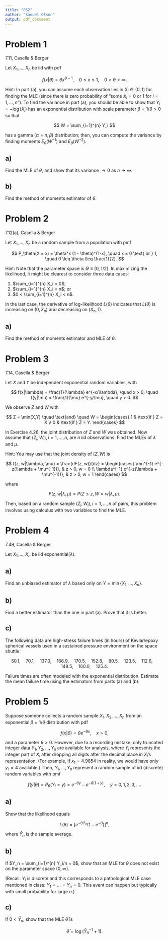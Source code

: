 ```yaml
---
title: "PS2"
author: "Samuel Olson" 
output: pdf_document
---
```


# Problem 1 

7.11, Casella & Berger

Let $X_1, \dots, X_n$ be iid with pdf

$$
f(x|\theta) = \theta x^{\theta -1}, \quad 0 \leq x \leq 1, \quad 0 < \theta < \infty.
$$

Hint: In part (a), you can assume each observation lies in $X_i \in (0,1)$ for finding the MLE (since there is zero probability of "some $X_i = 0$ or $1$ for $i = 1, \dots, n$"). To find the variance in part (a), you should be able to show that $Y_i = -\log(X_i)$ has an exponential distribution with scale parameter $\beta = 1/\theta > 0$ so that 

$$
W = \sum_{i=1}^{n} Y_i
$$

has a gamma $(\alpha = n, \beta)$ distribution; then, you can compute the variance by finding moments $E_\theta(W^{-1})$ and $E_\theta(W^{-2})$.

## a) 

Find the MLE of $\theta$, and show that its variance $\to 0$ as $n \to \infty$.

## b) 

Find the method of moments estimator of $\theta$.

\newpage 

# Problem 2 

7.12(a), Casella & Berger

Let $X_1, \dots, X_n$ be a random sample from a population with pmf

$$
P_\theta(X = x) = \theta^x (1 - \theta)^{1-x}, \quad x = 0 \text{ or } 1, \quad 0 \leq \theta \leq \frac{1}{2}.
$$

Hint: Note that the parameter space is $\Theta \equiv [0, 1/2]$. In maximizing the likelihood, it might be clearest to consider three data cases: 

1. $\sum_{i=1}^{n} X_i = 0$;
2. $\sum_{i=1}^{n} X_i = n$; or 
3. $0 < \sum_{i=1}^{n} X_i < n$. 

In the last case, the derivative of log-likelihood $L(\theta)$ indicates that $L(\theta)$ is increasing on $(0, \bar{X}_n)$ and decreasing on $(\bar{X}_n, 1)$.

## a) 

Find the method of moments estimator and MLE of $\theta$.

\newpage 

# Problem 3

7.14, Casella & Berger

Let $X$ and $Y$ be independent exponential random variables, with

$$
f(x|\lambda) = \frac{1}{\lambda} e^{-x/\lambda}, \quad x > 0, \quad f(y|\mu) = \frac{1}{\mu} e^{-y/\mu}, \quad y > 0.
$$

We observe $Z$ and $W$ with

$$
Z = \min(X,Y) \quad \text{and} \quad W =
\begin{cases}
1 & \text{if } Z = X \\
0 & \text{if } Z = Y.
\end{cases}
$$

In Exercise 4.26, the joint distribution of $Z$ and $W$ was obtained. Now assume that $(Z_i, W_i), i = 1, \dots, n,$ are $n$ iid observations. Find the MLEs of $\lambda$ and $\mu$.

Hint: You may use that the joint density of $(Z, W)$ is 

$$
f(z, w|\lambda, \mu) = \frac{dF(z, w)}{dz} =
\begin{cases}
\mu^{-1} e^{-z(\lambda + \mu^{-1})}, & z > 0, w = 0 \\
\lambda^{-1} e^{-z(\lambda + \mu^{-1})}, & z > 0, w = 1
\end{cases}
$$

where 

$$
F(z, w|\lambda, \mu) = P(Z \leq z, W = w|\lambda, \mu).
$$

Then, based on a random sample $(Z_i, W_i), i = 1, \dots, n$ of pairs, this problem involves using calculus with two variables to find the MLE.

\newpage 

# Problem 4

7.49, Casella & Berger

Let $X_1, \dots, X_n$ be iid exponential$(\lambda)$.

## a) 

Find an unbiased estimator of $\lambda$ based only on $Y = \min\{X_1, \dots, X_n\}$.

## b)

Find a better estimator than the one in part (a). Prove that it is better.

## c)

The following data are high-stress failure times (in hours) of Kevlar/epoxy spherical vessels used in a sustained pressure environment on the space shuttle:

$$
50.1, \quad 70.1, \quad 137.0, \quad 166.9, \quad 170.5, \quad 152.8, \quad 80.5, \quad 123.5, \quad 112.6, \quad 148.5, \quad 160.0, \quad 125.4.
$$

Failure times are often modeled with the exponential distribution. Estimate the mean failure time using the estimators from parts (a) and (b).

\newpage 

# Problem 5

Suppose someone collects a random sample $X_1, X_2, \dots, X_n$ from an exponential $\beta = 1/\theta$ distribution with pdf 

$$
f(x|\theta) = \theta e^{-\theta x}, \quad x > 0,
$$

and a parameter $\theta > 0$. However, due to a recording mistake, only truncated integer data $Y_1, Y_2, \dots, Y_n$ are available for analysis, where $Y_i$ represents the integer part of $X_i$ after dropping all digits after the decimal place in $X_i$'s representation. (For example, if $x_1 = 4.9854$ in reality, we would have only $y_1 = 4$ available.) Then, $Y_1, \dots, Y_n$ represent a random sample of iid (discrete) random variables with pmf 

$$
f(y|\theta) = P_\theta(Y_i = y) = e^{-\theta y} - e^{-\theta (1+y)}, \quad y = 0, 1, 2, 3, \dots.
$$

## a)

Show that the likelihood equals 

$$
L(\theta) = \left[e^{-\theta \bar{Y}_n} (1 - e^{-\theta}) \right]^n,
$$

where $\bar{Y}_n$ is the sample average.

## b)

If $Y_n = \sum_{i=1}^{n} Y_i/n = 0$, show that an MLE for $\theta$ does not exist on the parameter space $(0, \infty)$.

(Recall: $Y_i$ is discrete and this corresponds to a pathological MLE case mentioned in class: $Y_1 = \dots = Y_n = 0$. This event can happen but typically with small probability for large $n$.)

## c)

If $0 < \bar{Y}_n$, show that the MLE $\hat{\theta}$ is 

$$
\hat{\theta} = \log(\bar{Y}_n^{-1} + 1).
$$

